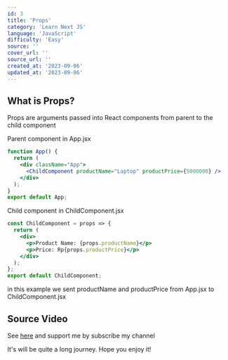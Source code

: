 ```yaml
---
id: 3
title: 'Props'
category: 'Learn Next JS'
language: 'JavaScript'
difficulty: 'Easy'
source: ''
cover_url: ''
source_url: ''
created_at: '2023-09-06'
updated_at: '2023-09-06'
---
```


## What is Props?

Props are arguments passed into React components from parent to the child component

Parent component in App.jsx

```jsx
function App() {
  return (
    <div className="App">
      <ChildComponent productName="Laptop" productPrice={5000000} />
    </div>
  );
}
export default App;
```

Child component in ChildComponent.jsx

```jsx
const ChildComponent = props => {
  return (
    <div>
      <p>Product Name: {props.productName}</p>
      <p>Price: Rp{props.productPrice}</p>
    </div>
  );
};
export default ChildComponent;
```

in this example we sent productName and productPrice from App.jsx to ChildComponent.jsx

## Source Video

See [here](https://www.youtube.com/@codebayu) and support me by subscribe my channel

It's will be quite a long journey. Hope you enjoy it!
